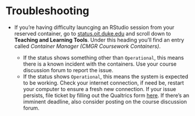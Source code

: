 # Troubleshooting {#troubleshooting .unnumbered}

-   If you're having difficulty launcging an RStudio session from your reserved container, go to [status.oit.duke.edu](https://status.oit.duke.edu/) and scroll down to **Teaching and Learning Tools**.
    Under this heading you'll find an entry called *Container Manager (CMGR Coursework Containers)*.

    -   If the status shows something other than `Operational`, this means there is a known incident with the containers. Use your course discussion forum to report the issue.
    -   If the status shows `Operational`, this means the system is expected to be working. Check your internet connection, if need be, restart your computer to ensure a fresh new connection. If your issue persists, file ticket by filling out the Qualtrics form [here](https://duke.qualtrics.com/jfe/form/SV_agRyjOBVtfTZs0t). If there's an imminent deadline, also consider posting on the course discussion forum.
